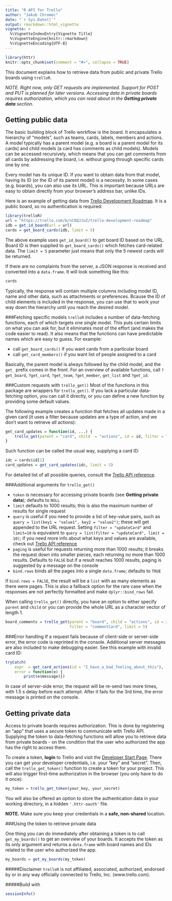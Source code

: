 ```yaml
---
title: "R API for Trello"
author: "Jakub Chromec"
date: "`r Sys.Date()`"
output: rmarkdown::html_vignette
vignette: >
  %\VignetteIndexEntry{Vignette Title}
  %\VignetteEngine{knitr::rmarkdown}
  %\VignetteEncoding{UTF-8}
---
```


```r
library(httr)
knitr::opts_chunk$set(comment = "#>", collapse = TRUE)
```

This document explains how to retrieve data from public and private Trello boards using `trelloR`.

_NOTE. Right now, only GET requests are implemented. Support for POST and PUT is planned for later versions. Accessing data in private boards requires authorization, which you can read about in the **Getting private data** section._

Getting public data
-------------------

The basic building block of Trello workflow is the board. It encapsulates a hierarchy of "models", such as teams, cards, labels, members and actions. A model typically has a parent model (e.g. a board is a parent model for its cards) and child models (a card has comments as child models). Models can be accessed recursively, which means that you can get comments from all cards by addressing the board, i.e. without going through specific cards one by one.

Every model has its unique ID. If you want to obtain data from that model, having its ID (or the ID of its parent model) is a necessity. In some cases (e.g. boards), you can also use its URL. This is important because URLs are easy to obtain directly from your browser's address bar, unlike IDs.

Here is an example of getting data from [Trello Development Roadmap](https://trello.com/b/nC8QJJoZ/trello-development-roadmap). It is a public board, so no authentication is required:

```r
library(trelloR)
url = "https://trello.com/b/nC8QJJoZ/trello-development-roadmap"
idb = get_id_board(url = url)
cards = get_board_cards(idb, limit = 5)
```

The above example uses `get_id_board()` to get board ID based on the URL. Board ID is then supplied to `get_board_cards()` which fetches card-related data. The `limit = 5` parameter just means that only the 5 newest cards will be returned.

If there are no complaints from the server, a JSON response is received and converted into a `data.frame`. It will look something like this:

``` r
cards
```

Typically, the response will contain multiple columns including model ID, name and other data, such as attachments or preferences. Bcause the ID of child elements is included in the response, you can use that to work your way down the hierarchy until you reach the desired model.

###Fetching specific models
`trelloR` includes a number of data-fetching functions, each of which targets one single model. This puts certain limits on what you can ask for, but it eliminates most of the effort (and makes the code easier to read). It also means that the functions can have predictable names which are easy to guess. For example:

- call `get_board_cards()` if you want cards from a particular board
- call `get_card_members()` if you want list of people assigned to a card

Basically, the parent model is always followed by the child model, and the `get_` prefix comes in the front. For an overview of available functions, call `?get_board`, `?get_card`, `?get_team`, `?get_member`, `get_list` and `?get_id`.

###Custom requests with `trello_get()`
Most of the functions in this package are wrappers for `trello_get()`. If you lack a particular data-fetching option, you can call it directly, or you can define a new function by providing some default values. 

The following example creates a function that fetches all updates made in a given card (it uses a filter because updates are a type of action, and we don't want to retrieve *all* actions):

```r
get_card_updates = function(id, ...) {
    trello_get(parent = "card", child  = "actions", id = id, filter = "updateCard", ...)
}
```

Such function can be called the usual way, supplying a card ID:

```r
idc = cards$id[1]
card_updates = get_card_updates(idc, limit = 5)
```

For detailed list of all possible queries, consult the [Trello API reference](https://developers.trello.com/advanced-reference).

###Additional arguments for `trello_get()`

* `token` is necessary for accessing private boards (see __Getting private data__); defaults to `NULL`
* `limit` defaults to 1000 results; this is also the maximum number of results for single request
* `query` is useful if you need to provide a list of key-value pairs, such as `query = list(key1 = "value1", key2 = "value2")`; these will get appended to the URL request. Setting `filter = "updateCard"` and `limit=10` is equivalent to `query = list(filter = "updateCard", limit = 10)`; if you need more info about what keys and values are available, check out [Trello API reference](https://developers.trello.com/advanced-reference)
* `paging` is useful for requests returning more than 1000 results; it breaks the request down into smaller pieces, each returning no more than 1000 results. Defaults to `FALSE` but if a result reaches 1000 results, paging is suggested by a message on the console
* `bind.rows` binds all the pages into a single `data.frame`; defaults to `TRUE`

If `bind.rows = FALSE`, the result will be a `list` with as many elements as there were pages. This is also a fallback option for the rare case when the responses are not perfectly formatted and make `dplyr::bind_rows` fail.

When calling `trello_get()` directly, you have an option to either specify `parent` and `child` or you can provide the whole URL as a character vector of length 1.

```r
board_comments = trello_get(parent = "board", child = "actions", id = idb,
                            filter = "commentCard", limit = 5)
```

###Error handling
If a request fails because of client-side or server-side error, the error code is reprinted in the console. Additional server messages are also included to make debugging easier. See this example with invalid card ID:

```r
tryCatch(
    expr  = get_card_actions(id = "I_have_a_bad_feeling_about_this"),
    error = function(e) {
        print(e$message)})
```

In case of server-side error, the request will be re-send two more times, with 1.5 s delay before each attempt. After it fails for the 3rd time, the error message is printed on the console.

Getting private data
----------------------

Access to private boards requires authorization. This is done by registering an "app" that uses a secure token to communicate with Trello API. Supplying the token to data-fetching functions will allow you to retrieve data from private boards - on the condition that the user who authorized the app has the right to access them.

To create a token, **login** to Trello and visit the [Developer Start Page](https://developers.trello.com/get-started/start-building#connect). There you can get your developer credentials, i.e. your "key" and "secret". Then, call the `trello_get_token()` function to create a token for your project. This will also trigger first-time authorization in the browser (you only have to do it once):

```r
my_token = trello_get_token(your_key, your_secret)
```

You will also be offered an option to store the authentication data in your working directory, in a hidden `'.httr-oauth'` file.

**NOTE.** Make sure you keep your credentials in a **safe, non-shared** location.

###Using the token to retrieve private data

One thing you can do immediately after obtaining a token is to call `get_my_boards()` to get an overview of your boards. It accepts the token as its only argument and returns a `data.frame` with board names and IDs related to the user who authorized the app.

```r
my_boards = get_my_boards(my_token)
```

#####Disclaimer
`trelloR` is not affiliated, associated, authorized, endorsed by or in any way officially connected to Trello, Inc. (www.trello.com).

#####Build with

```r
sessionInfo()
```
